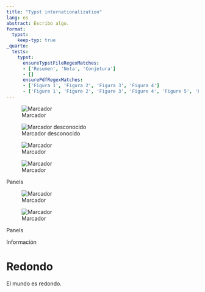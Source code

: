```yaml
---
title: "Typst internationalization"
lang: es
abstract: Escribo algo.
format:
  typst:
    keep-typ: true
_quarto:
  tests:
    typst:
      ensureTypstFileRegexMatches:
      - ['Resumen', 'Nota', 'Conjetura']
      - []
      ensurePdfRegexMatches:
      - ['Figura 1', 'Figura 2', 'Figura 3', 'Figura 4']
      - ['Figure 1', 'Figure 2', 'Figure 3', 'Figure 4', 'Figure 5', 'Figura 5']
---
```


![Marcador]({{< placeholder 300 >}}){#fig-marcador}

![Marcador desconocido]({{< placeholder 300 >}})

::: {#fig-panel layout-ncol=2}

![Marcador]({{< placeholder 200 >}}){#fig-layout-a}

![Marcador]({{< placeholder 200 >}}){#fig-layout-b}

Panels

:::

::: {#fig-panel2 layout-ncol=2}

![Marcador]({{< placeholder 200 >}})

![Marcador]({{< placeholder 200 >}})

Panels

:::


::: {.callout-note}

Información

:::

::: {#cnj-redondo}

# Redondo

El mundo es redondo.

:::
